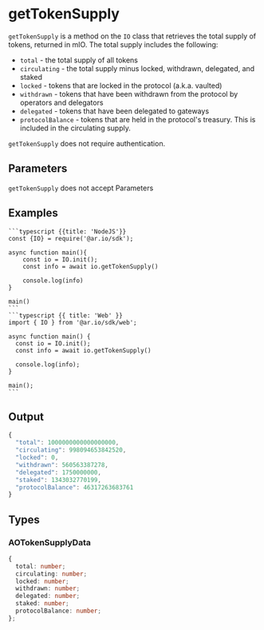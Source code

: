 
# getTokenSupply

`getTokenSupply` is a method on the `IO` class that retrieves the total supply of tokens, returned in mIO. The total supply includes the following:

- `total` - the total supply of all tokens
- `circulating` - the total supply minus locked, withdrawn, delegated, and staked
- `locked` - tokens that are locked in the protocol (a.k.a. vaulted)
- `withdrawn` - tokens that have been withdrawn from the protocol by operators and delegators
- `delegated` - tokens that have been delegated to gateways
- `protocolBalance` - tokens that are held in the protocol's treasury. This is included in the circulating supply.

`getTokenSupply` does not require authentication.

## Parameters

`getTokenSupply` does not accept Parameters

## Examples

<CodeGroup title="getInfo">

    ```typescript {{title: 'NodeJS'}}
    const {IO} = require('@ar.io/sdk');

    async function main(){
        const io = IO.init();
        const info = await io.getTokenSupply()

        console.log(info)
    }

    main()
    ```
    ```typescript {{ title: 'Web' }}
    import { IO } from '@ar.io/sdk/web';

    async function main() {
      const io = IO.init();
      const info = await io.getTokenSupply()

      console.log(info);
    }

    main();
    ```

</CodeGroup>

## Output

```typescript
{
  "total": 1000000000000000000,
  "circulating": 998094653842520,
  "locked": 0,
  "withdrawn": 560563387278,
  "delegated": 1750000000,
  "staked": 1343032770199,
  "protocolBalance": 46317263683761
}
```

## Types

### AOTokenSupplyData

```typescript
{
  total: number;
  circulating: number;
  locked: number;
  withdrawn: number;
  delegated: number;
  staked: number;
  protocolBalance: number;
};
```